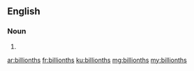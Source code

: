 ==English==

===Noun===
{{head|en|plural}}

# {{plural of|billionth|lang=en}}

[[ar:billionths]]
[[fr:billionths]]
[[ku:billionths]]
[[mg:billionths]]
[[my:billionths]]